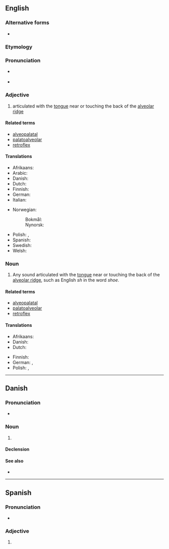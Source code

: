 ==English==

===Alternative forms===
* {{l|en|post-alveolar}}

===Etymology===
{{compound|en|post-|alveolar}}

===Pronunciation===
* {{a|Received Pronunciation}} {{IPA|/ˌpəʊstælviˈəʊlə(ɹ)/|/ˌpəʊstælˈviːələ(ɹ)/|/ˌpəʊstˈælvi.ələ(ɹ)/|lang=en}}
* {{a|General American}} {{IPA|/ˌpoʊstælˈviələɹ/|lang=en}}

===Adjective===
{{en-adj|-}}

# {{lb|en|phonetics}} articulated with the [[tongue]] near or touching the back of the [[alveolar ridge]]

====Related terms====
* [[alveopalatal]]
* [[palatoalveolar]]
* [[retroflex]]

====Translations====
{{trans-top|articulated with the tongue near or touching the back of the alveolar ridge}}
* Afrikaans: {{t|af|postalveolêr}}
* Arabic: {{t|ar|لِثَوِيّ غَارِيّ}}
* Danish: {{t|da|postalveolær}}
* Dutch: {{t|nl|postalveolair}}
* Finnish: {{t|fi|postalveolaarinen}}
* German: {{t+|de|postalveolar}}
* Italian: {{t|it|postalveolare}}
{{trans-mid}}
* Norwegian:
*: Bokmål: {{t|no|postalveolar}}
*: Nynorsk: {{t|no|postalveolar}}
* Polish: {{t|pl|zadziąsłowy|m}}, {{t|pl|postalweolarny|m}}
* Spanish: {{t|es|postalveolar}}
* Swedish: {{t|sv|postalveolar}}
* Welsh: {{t|cy|ôl-orfannol}}
{{trans-bottom}}

===Noun===
{{wikipedia|Postalveolar consonant|lang=en}}
{{en-noun}}

# {{lb|en|phonetics}} Any sound articulated with the [[tongue]] near or touching the back of the [[alveolar ridge]], such as English ''sh'' in the word ''shoe''.

====Related terms====
* [[alveopalatal]]
* [[palatoalveolar]]
* [[retroflex]]

====Translations====
{{trans-top|any sound articulated with the tongue near or touching the back of the alveolar ridge}}
* Afrikaans: {{t|af|postalveolaar}}
* Danish: {{t+|da|postalveolar|c}}
* Dutch: {{t|nl|postalveolaar|c}}
{{trans-mid}}
* Finnish: {{t|fi|postalveolaari}}
* German: {{t+|de|Postalveolar|m}}, {{t|de|Postalveolarlaut|m}}
* Polish: {{t|pl|[[spółgłoska]] [[zadziąsłowy|zadziąsłowa]]|f}}, {{t|pl|[[spółgłoska]] [[postalweolarny|postalweolarna]]|f}}
{{trans-bottom}}

----

==Danish==

===Pronunciation===
* {{IPA|[ˈpʰʌsd̥alveoˌlɑːˀ]|lang=da}}

===Noun===
{{da-noun|en|er}}

# {{lb|da|phonetics}} {{l|en|postalveolar}}

====Declension====
{{da-decl|en|er}}

====See also====
* {{l|da|postalveolær}}
----
==Spanish==

===Pronunciation===
* {{es-IPA}}

===Adjective===
{{es-adj|pl=postalveolares}}

# {{l|en|postalveolar}}